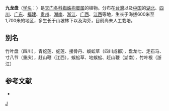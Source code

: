 {{Speciesbox
| genus = Aspidistra
| species = lurida
| authority = Ker.-Gawl.
}}

'''九龙盘'''（[[学名|学名]]：{{lang|la|''Aspidistra lurida''}}）是[[天门冬科|天门冬科]][[蜘蛛抱蛋属|蜘蛛抱蛋属]]的植物。分布在[[台灣|台灣]]以及[[中国|中国]]的[[湖北|湖北]]、[[四川|四川]]、[[广东|广东]]、[[福建|福建]]、[[贵州|贵州]]、[[湖南|湖南]]、[[浙江|浙江]]、[[广西|广西]]、[[江西|江西]]等地，生长于海拔600米至1,700米的地区，多生长于山坡林下以及沟旁，目前尚未人工栽培。

== 别名 ==
竹叶盘（四川），青蛇莲、蛇莲、接骨丹、蜈蚣草（四川成都），盘龙七、走石马、寸八节（重庆），赶山鞭（江西），蜈蚣草、地蜈蚣、赶山鞭（湖南），竹叶根（浙江）

== 参考文献 ==
<div class="references-small">
* {{cite web| url =http://www.bioinfo.cn/db05/KmzwSpecies.php?action=view&id=5036| title =九龙盘| work =《中国高等植物数据库全库》| publisher =中国科学院微生物研究所| author =昆明植物研究所| accessdate =2009-02-25| deadurl =yes| archiveurl =https://web.archive.org/web/20160305030317/http://www.bioinfo.cn/db05/KmzwSpecies.php?action=view&id=5036| archivedate =2016-03-05}}
</div>
{{Taxonbar|from=Q10879676}}

[[Category:蜘蛛抱蛋属|J]]